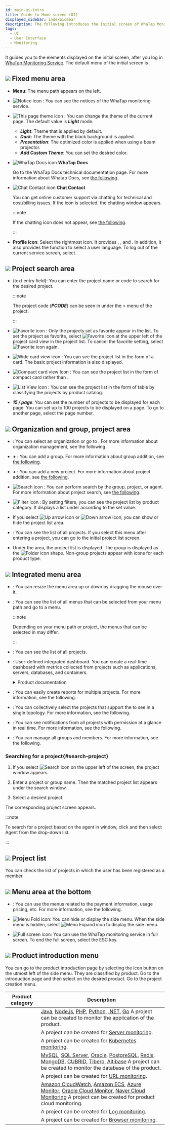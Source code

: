```yaml
---
id: main-ui-intro
title: Guide to Home screen (UI)
displayed_sidebar: indexSidebar
description: The following introduces the initial screen of WhaTap Monitoring.
tags:
  - UI
  - User Interface
  - Monitoring
---
```


It guides you to the elements displayed on the initial screen, after you log in [WhaTap Monitoring Service](https://service.whatap.io). The default menu of the initial screen is <Cmdname sid="project_list" className="uitext" />.

<ImgLang img='main-ui.png' desc='초기 화면' />

## ![](/img/number-01.png) Fixed menu area

-   **Menu**: The menu path appears on the left.

-   ![Notice icon](/img/ic-notice.svg) <Cmdname sid="TTL06763" className="b600" />: You can see the notices of the WhaTap monitoring service.

-   ![This page theme icon](/img/ico-theme.svg) <Cmdname sid="theme" className="b600" />: You can change the theme of the current page. The default value is **_Light_** mode.

    -   **_Light_**: Theme that is applied by default.
    -   **_Dark_**: The theme with the black background is applied.
    -   **_Presentation_**: The optimized color is applied when using a beam projector.
    -   **_Add Custom Theme_**: You can set the desired color.

-   ![WhaTap Docs icon](/img/ic-guide.svg) **WhaTap Docs**

    Go to the WhaTap Docs technical documentation page. For more information about Whatap Docs, see [the following](welcome-to-whatapdocs).

-   ![Chat Contact icon](/img/ico-help.svg) **Chat Contact**

    You can get online customer support via chatting for technical and cost/billing issues. If the icon is selected, the chatting window appears.

    :::note

    If the chatting icon does not appear, see [the following](faq/support-faq#invisible-chat).

    :::

-   **Profile icon**: Select the rightmost icon. It provides <Cmdname sid="manage_account_info" className="uitext" />, <Cmdname sid="create_organization" className="uitext" />, and <Cmdname sid="organization_management" className="uitext" />. In addition, it also provides the <Cmdname sid="language" className="uitext" /> function to select a user language. To log out of the current service screen, select <Cmdname sid="log_out" className="uitext" />.

## ![](/img/number-02.png) Project search area

-   <Cmdname sid="placeholder_input_pcode_or_project_name" className="uitext" /> (text entry field): You can enter the project name or code to search for the desired project.

    :::note

    The project code (**_PCODE_**) can be seen in <Cmdname sid="pcode" className="uitext" /> under the <Cmdname sid="management" className="uitext" /> > <Cmdname sid="project_management" className="uitext" /> menu of the project.

    :::

-   ![Favorite icon](/img/ico-favorite.svg) <Cmdname sid="project_favorite" className="uitext" />: Only the projects set as favorite appear in the list. To set the project as favorite, select ![Favorite icon](/img/ico-favorite.svg) at the upper left of the project card view in the project list. To cancel the favorite setting, select ![Favorite icon](/img/ico-favorite-set.svg) again.

-   ![Wide card view icon](/img/ico-extend-card-view.svg) <Cmdname sid="wide_card_view" className="uitext" />: You can see the project list in the form of a card. The basic project information is also displayed.

-   ![Compact card view Icon](/img/ico-reduction-view.svg) <Cmdname sid="compact_card_view" className="uitext" />: You can see the project list in the form of compact card rather than <Cmdname sid="wide_card_view" className="uitext" />.

-   ![List View icon](/img/ico-list-view.svg) <Cmdname sid="project_list_view" className="uitext" />: You can see the project list in the form of table by classifying the projects by product catalog.

-   **_15 / page_**: You can set the number of projects to be displayed for each page. You can set up to 100 projects to be displayed on a page.  To go to another page, select the page number.

## ![](/img/number-03.png) Organization and group, project area

-   <Cmdname sid="sidebar_org_selector_no_organization" className="uitext" />: You can select an organization or go to <Cmdname sid="organization_management" className="uitext" />. For more information about organization management, see <Link to="project/organization">the following</Link>.

-   **_+_** <Cmdname sid="BTN06697" className="uitext" />: You can add a group. For more information about group addition, see [the following](project/group).

-   **_+_** <Cmdname sid="BTN06696" className="uitext" />: You can add a new project. For more information about project addition, see [the following](project/project-manage#create-project).

-   ![Search icon](/img/ico-search.svg) <Cmdname sid="search" className="uitext" />: You can perform search by the group, project, or agent. For more information about project search, see [the following](#search-project).

-   ![Filter icon](/img/ico-filter.svg) <Cmdname sid="project" className="uitext" /> <Cmdname sid="type" className="uitext" /> <Cmdname sid="filter" className="uitext" />: By setting filters, you can see the project list by product category. It displays a list under <Cmdname sid="all_projects" className="uitext" /> according to the set value.

    <ImgLang img='main-project-filter.png' desc='프로젝트 목록 필터링' />

-   If you select ![Up arrow icon](/img/up-arrow.svg) or ![Down arrow icon](/img/down-arrow.svg), you can show or hide the project list area.

-   <Cmdname sid="all_projects" className="uitext" />: You can see the list of all projects. If you select this menu after entering a project, you can go to the initial project list screen.

-   Under the area, the project list is displayed. The group is displayed as the ![Folder icon](/img/ico-group.svg) shape. Non-group projects appear with icons for each product type.

## ![](/img/number-04.png) Integrated menu area

-   <Cmdname sid="menu" className="uitext" />: You can resize the menu area up or down by dragging the mouse over it.

-   <Cmdname sid="sitemap" className="uitext" />: You can see the list of all menus that can be selected from your menu path and go to a menu.

    :::note

    Depending on your menu path or project, the menus that can be selected in <Cmdname sid="sitemap" className="uitext" /> may differ.

    :::

-   <Cmdname sid="project_list" className="uitext" />: You can see the list of all projects.

-   <Cmdname sid="flexboard" className="uitext" />: User-defined integrated dashboard. You can create a real-time dashboard with metrics collected from projects such as applications, servers, databases, and containers.

    <details>
    <summary>Product documentation</summary>

    -   [Application Monitoring > Flex Board](java/flex-board)
    -   [Server Monitoring > Flex Board](server/flex-board)
    -   [Database Monitoring > Flex Board](mysql/flex-board)
    -   [Kubernetes Monitoring > Flex Board](kubernetes/flex-board)
    -   [Amazon ECS > Flex Board](amazon-ecs/flexboard)
    -   [Amazon CloudWatch > Flex Board](amazon-cloudwatch/flexboard)
    -   [Azure Monitor > Flex Board](azure/flexboard)
    -   [Naver Cloud Monitoring > Flex Board](ncloud/flexboard)
    -   [Oracle Cloud Monitor > Flex Board](oracle-cloud/flexboard)

    </details>

-   <Cmdname sid="integrated_report" className="uitext" />: You can easily create reports for multiple projects. For more information, see <Link to="report/integrated-report">the following</Link>.

-   <Cmdname sid="integrated_topology" className="uitext" />: You can collectively select the projects that support the <Cmdname sid="topology" className="uitext" /> to see in a single topology. For more information, see <Link to="java/topology-type#int-topology">the following</Link>.

-   <Cmdname sid="real_time_alert_list" className="uitext" />: You can see notifications from all projects with permission at a glance in real time. For more information, see <Link to="notification/rt-notification">the following</Link>.

-   <Cmdname sid="management" className="uitext" />: You can manage all groups and members. For more information, see <Link to="project/integrated-manage">the following</Link>.

### Searching for a project{#search-project}

1.  If you select ![Search icon](/img/ico-search.svg) on the upper left of the screen, the project <Cmdname sid="search" className="uitext" /> window appears.

    <ImgLang img='search-project.png' desc='프로젝트 검색 창' />

2.  Enter a project or group name. Then the matched project list appears under the search window. 

3.  Select a desired project.

The corresponding project screen appears.

:::note

To search for a project based on the agent in <Cmdname sid="search" className="uitext" /> window, click <Cmdname sid="group_or_project" className="uitext" /> and then select <span class="uitext">Agent</span> from the drop-down list.

:::

## ![](/img/number-05.png) Project list

You can check the list of projects in which the user has been registered as a member.

## ![](/img/number-06.png) Menu area at the bottom

-   <Cmdname sid="my_usage" className="uitext" />: You can use the menus related to the payment information, usage pricing, etc. For more information, see <Link to="management/billing">the following</Link>.

-   ![Menu Fold icon](/img/ic-menu-fold.svg): You can hide or display the side menu. When the side menu is hidden, select ![Menu Expand icon](/img/ic-menu-expand.svg) to display the side menu.

-   ![Full screen icon](/img/ic-fullscreen.svg): You can use the WhaTap monitoring service in full screen. To end the full screen, select the ESC key.

## ![](/img/number-07.png) Product introduction menu

You can go to the product introduction page by selecting the icon button on the utmost left of the side menu. They are classified by product. Go to the introduction page and then select <Cmdname sid="BTN06900" className="uitext" /> on the desired product. Go to the project creation menu.

|                            Product category                           | Description                                                                                                                                                                                                                                                                                                                                                                                                      |
| :-------------------------------------------------------------------: | ---------------------------------------------------------------------------------------------------------------------------------------------------------------------------------------------------------------------------------------------------------------------------------------------------------------------------------------------------------------------------------------------------------------- |
| <LinkImage img='shortcut-application.svg' className='shortcutIcon' /> | [Java](/java/introduction), [Node.js](/nodejs/introduction), [PHP](/php/introduction), [Python](/python/introduction), [.NET](/dotnet/introduction), [Go](/golang/introduction) A project can be created to monitor the application of the product.                                                                                                                                                              |
|    <LinkImage img='shortcut-server.svg' className='shortcutIcon' />   | A project can be created for [Server monitoring](/server/introduction).                                                                                                                                                                                                                                                                                                                                          |
|    <LinkImage img='shortcut-kuber.svg' className='shortcutIcon' />    | A project can be created for [Kubernetes monitoring](/kubernetes/introduction).                                                                                                                                                                                                                                                                                                                                  |
|   <LinkImage img='shortcut-database.svg' className='shortcutIcon' />  | [MySQL](/mysql/monitoring-intro), [SQL Server](/mssql/monitoring-intro), [Oracle](/oracle/monitoring-intro), [PostgreSQL](/postgresql/monitoring-intro), [Redis](/redis/monitoring-intro), [MongoDB](/mongodb/monitoring-intro), [CUBRID](/cubrid/monitoring-intro), [Tibero](/tibero/monitoring-intro), [Altibase](/altibase/monitoring-intro) A project can be created to monitor the database of the product. |
|     <LinkImage img='shortcut-url.svg' className='shortcutIcon' />     | A project can be created for [URL monitoring](/url/url-intro).                                                                                                                                                                                                                                                                                                                                                   |
|    <LinkImage img='shortcut-cloud.svg' className='shortcutIcon' />    | [Amazon CloudWatch](/amazon-cloudwatch/install-agent), [Amazon ECS](/amazon-ecs/introduction), [Azure Monitor](/azure/install-agent), [Oracle Cloud Monitor](/oracle-cloud/install-agent), [Naver Cloud Monitoring](/ncloud/install-agent) A project can be created for product cloud monitoring.                                                                                                                |
|     <LinkImage img='shortcut-log.svg' className='shortcutIcon' />     | A project can be created for [Log monitoring](/log/introduction).                                                                                                                                                                                                                                                                                                                                                |
|   <LinkImage img='shortcut-browser.svg' className='shortcutIcon' />   | A project can be created for [Browser monitoring](/log/introduction).                                                                                                                                                                                                                                                                                                                                            |
